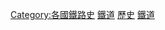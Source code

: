 [[Category:各國鐵路史|Category:各國鐵路史]]
[[Category:各途徑臺灣交通史|鐵道]]
[[Category:台灣鐵路|歷史]]
[[Category:台灣土木史|鐵道]]